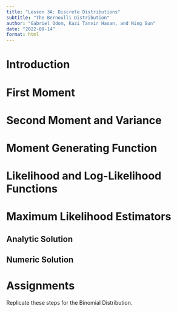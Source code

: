 ```yaml
---
title: "Lesson 3A: Discrete Distributions"
subtitle: "The Bernoulli Distribution"
author: "Gabriel Odom, Kazi Tanvir Hasan, and Ning Sun"
date: "2022-09-14"
format: html
---
```



# Introduction



# First Moment



# Second Moment and Variance



# Moment Generating Function



# Likelihood and Log-Likelihood Functions



# Maximum Likelihood Estimators


## Analytic Solution


## Numeric Solution



# Assignments

Replicate these steps for the Binomial Distribution.
